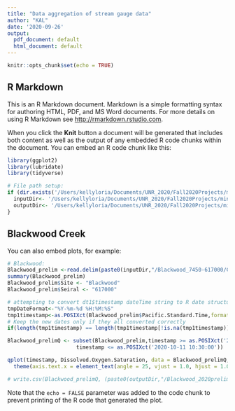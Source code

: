 ```yaml
---
title: "Data aggregation of stream gauge data"
author: "KAL"
date: '2020-09-26'
output:
  pdf_document: default
  html_document: default
---
```


```r
knitr::opts_chunk$set(echo = TRUE)
```

## R Markdown

This is an R Markdown document. Markdown is a simple formatting syntax for authoring HTML, PDF, and MS Word documents. For more details on using R Markdown see <http://rmarkdown.rstudio.com>.

When you click the **Knit** button a document will be generated that includes both content as well as the output of any embedded R code chunks within the document. You can embed an R code chunk like this:
``` r
library(ggplot2)
library(lubridate)
library(tidyverse)

```


```r

# File path setup:
if (dir.exists('/Users/kellyloria/Documents/UNR_2020/Fall2020Projects/miniDOT_2020PrelimDat')){
  inputDir<- '/Users/kellyloria/Documents/UNR_2020/Fall2020Projects/miniDOT_2020PrelimDat'
  outputDir<- '/Users/kellyloria/Documents/UNR_2020/Fall2020Projects/miniDOT_2020PrelimDat/Clean_PrelimDat' 
}

```

## Blackwood Creek

You can also embed plots, for example:

```r
# Blackwood:
Blackwood_prelim <-read.delim(paste0(inputDir,"/Blackwood_7450-617000/Cat_copy.TXT"), header=T, sep = ',')
summary(Blackwood_prelim)
Blackwood_prelim$Site <- "Blackwood"
Blackwood_prelim$Seiral <- "617000"

# attempting to convert dt1$timestamp dateTime string to R date structure (date or POSIXct)                                
tmpDateFormat<-"%Y-%m-%d %H:%M:%S" 
tmp1timestamp<-as.POSIXct(Blackwood_prelim$Pacific.Standard.Time,format=tmpDateFormat)
# Keep the new dates only if they all converted correctly
if(length(tmp1timestamp) == length(tmp1timestamp[!is.na(tmp1timestamp)])){Blackwood_prelim$timestamp <- tmp1timestamp } else {print("Date conversion failed for dt1$timestamp. Please inspect the data and do the date conversion yourself.")}    

Blackwood_prelimQ <- subset(Blackwood_prelim,timestamp >= as.POSIXct('2020-09-27 15:00:00') & 
                      timestamp <= as.POSIXct('2020-10-11 10:30:00'))

qplot(timestamp, Dissolved.Oxygen.Saturation, data = Blackwood_prelimQ, geom="line", ylab = "Sat", color = factor(Site)) +
  theme(axis.text.x = element_text(angle = 25, vjust = 1.0, hjust = 1.0))

# write.csv(Blackwood_prelimQ, (paste0(outputDir,"/Blackwood_2020prelimQ.csv"))) # complied data file of all RBR sensors along buoy line

```

Note that the `echo = FALSE` parameter was added to the code chunk to prevent printing of the R code that generated the plot.
